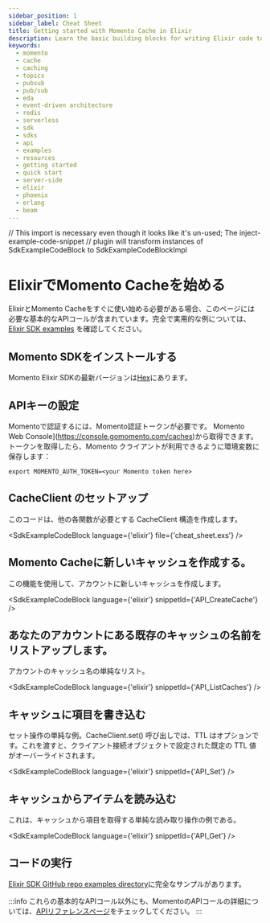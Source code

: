 ```yaml
---
sidebar_position: 1
sidebar_label: Cheat Sheet
title: Getting started with Momento Cache in Elixir
description: Learn the basic building blocks for writing Elixir code to interact with Momento Cache.
keywords:
  - momento
  - cache
  - caching
  - topics
  - pubsub
  - pub/sub
  - eda
  - event-driven architecture
  - redis
  - serverless
  - sdk
  - sdks
  - api
  - examples
  - resources
  - getting started
  - quick start
  - server-side
  - elixir
  - phoenix
  - erlang
  - beam
---
```


// This import is necessary even though it looks like it's un-used; The inject-example-code-snippet
// plugin will transform instances of SdkExampleCodeBlock to SdkExampleCodeBlockImpl

# ElixirでMomento Cacheを始める

ElixirとMomento Cacheをすぐに使い始める必要がある場合、このページには必要な基本的なAPIコールが含まれています。完全で実用的な例については、[Elixir SDK examples](https://github.com/momentohq/client-sdk-elixir/tree/main/examples) を確認してください。

## Momento SDKをインストールする

Momento Elixir SDKの最新バージョンは[Hex](https://hex.pm/packages/gomomento)にあります。

## APIキーの設定

Momentoで認証するには、Momento認証トークンが必要です。 Momento Web Console](https://console.gomomento.com/caches)から取得できます。
トークンを取得したら、Momento クライアントが利用できるように環境変数に保存します：

```
export MOMENTO_AUTH_TOKEN=<your Momento token here>
```

## CacheClient のセットアップ
このコードは、他の各関数が必要とする CacheClient 構造を作成します。

<SdkExampleCodeBlock language={'elixir'} file={'cheat_sheet.exs'} />

## Momento Cacheに新しいキャッシュを作成する。
この機能を使用して、アカウントに新しいキャッシュを作成します。

<SdkExampleCodeBlock language={'elixir'} snippetId={'API_CreateCache'} />


## あなたのアカウントにある既存のキャッシュの名前をリストアップします。
アカウントのキャッシュ名の単純なリスト。

<SdkExampleCodeBlock language={'elixir'} snippetId={'API_ListCaches'} />

## キャッシュに項目を書き込む
セット操作の単純な例。CacheClient.set() 呼び出しでは、TTL はオプションです。これを渡すと、クライアント接続オブジェクトで設定された既定の TTL 値がオーバーライドされます。

<SdkExampleCodeBlock language={'elixir'} snippetId={'API_Set'} />

## キャッシュからアイテムを読み込む
これは、キャッシュから項目を取得する単純な読み取り操作の例である。

<SdkExampleCodeBlock language={'elixir'} snippetId={'API_Get'} />

## コードの実行

[Elixir SDK GitHub repo examples directory](https://github.com/momentohq/client-sdk-elixir/tree/main/examples)に完全なサンプルがあります。

:::info
これらの基本的なAPIコール以外にも、MomentoのAPIコールの詳細については、[APIリファレンスページ](/cache/develop/api-reference/index.mdx)をチェックしてください。
:::
